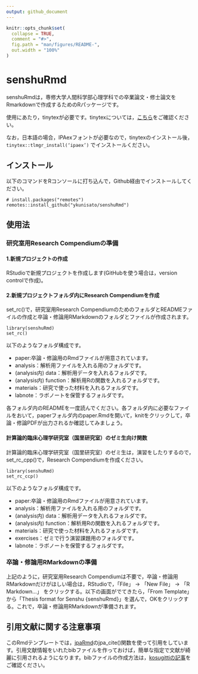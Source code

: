 ```yaml
---
output: github_document
---
```


<!-- README.md is generated from README.Rmd. Please edit that file -->

```r
knitr::opts_chunk$set(
  collapse = TRUE,
  comment = "#>",
  fig.path = "man/figures/README-",
  out.width = "100%"
)
```

# senshuRmd

<!-- badges: start -->
<!-- badges: end -->

senshuRmdは，専修大学人間科学部心理学科での卒業論文・修士論文をRmarkdownで作成するためのRパッケージです。

使用にあたり，tinytexが必要です。tinytexについては，[こちら](https://yihui.org/tinytex/)をご確認ください。

なお，日本語の場合，IPAexフォントが必要なので，tinytexのインストール後，``` tinytex::tlmgr_install(‘ipaex’)``` でインストールください。

## インストール

以下のコマンドをRコンソールに打ち込んで，Github経由でインストールしてください。

``` 
# install.packages("remotes")
remotes::install_github("ykunisato/senshuRmd")
```

## 使用法
### 研究室用Research Compendiumの準備

#### 1.新規プロジェクトの作成

RStudioで新規プロジェクトを作成します(GitHubを使う場合は，version controlで作成)。

#### 2.新規プロジェクトフォルダ内にResearch Compendiumを作成

set_rc()で，研究室用Research CompendiumのためのフォルダとREADMEファイルの作成と卒論・修論用RMarkdownのフォルダとファイルが作成されます。

```
library(senshuRmd)
set_rc()
```

以下のようなフォルダ構成です。

- paper:卒論・修論用のRmdファイルが用意されています。
- analysis：解析用ファイルを入れる用のフォルダです。
- (analysis内) data：解析用データを入れるフォルダです。
- (analysis内) function：解析用Rの関数を入れるフォルダです。
- materials：研究で使った材料を入れるフォルダです。
- labnote：ラボノートを保管するフォルダです。

各フォルダ内のREADMEを一度読んでください。各フォルダ内に必要なファイルをおいて，paperフォルダ内のpaper.Rmdを開いて，knitをクリックして，卒論・修論PDFが出力されるか確認してみましょう。


#### 計算論的臨床心理学研究室（国里研究室）のゼミ生向け関数

計算論的臨床心理学研究室（国里研究室）のゼミ生は，演習をしたりするので，set_rc_cpp()で，Research Compendiumを作成ください。

```
library(senshuRmd)
set_rc_ccp()
```

以下のようなフォルダ構成です。

- paper:卒論・修論用のRmdファイルが用意されています。
- analysis：解析用ファイルを入れる用のフォルダです。
- (analysis内) data：解析用データを入れるフォルダです。
- (analysis内) function：解析用Rの関数を入れるフォルダです。
- materials：研究で使った材料を入れるフォルダです。
- exercises：ゼミで行う演習課題用のフォルダです。
- labnote：ラボノートを保管するフォルダです。

### 卒論・修論用RMarkdownの準備

上記のように，研究室用Research Compendiumは不要で，卒論・修論用RMarkdownだけがほしい場合は，RStudioで，「File」 -> 「New File」 -> 「R Markdown...」 をクリックする。以下の画面がでてきたら，「From Template」から「Thesis format for Senshu {senshuRmd}」を選んで，OKをクリックする。これで，卒論・修論用RMarkdownが準備されます。


## 引用文献に関する注意事項

このRmdテンプレートでは，[jpaRmd](https://github.com/ykunisato/jpaRmd)のjpa_cite()関数を使って引用をしています。引用文献情報をいれたbibファイルを作っておけば，簡単な指定で文献が綺麗に引用されるようになります。bibファイルの作成方法は，[kosugittiの記事](https://qiita.com/kosugitti/items/63140ead7942d4e9b1d7)をご確認ください。
